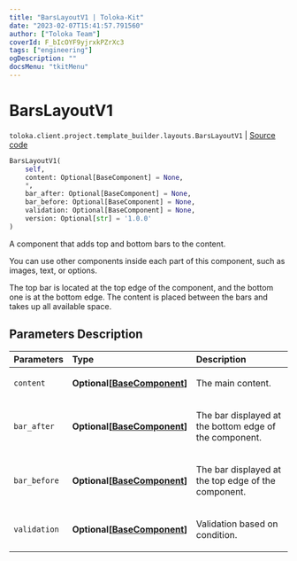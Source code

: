 ```yaml
---
title: "BarsLayoutV1 | Toloka-Kit"
date: "2023-02-07T15:41:57.791560"
author: ["Toloka Team"]
coverId: F_bIcOYF9yjrxkPZrXc3
tags: ["engineering"]
ogDescription: ""
docsMenu: "tkitMenu"
---
```


# BarsLayoutV1
`toloka.client.project.template_builder.layouts.BarsLayoutV1` | [Source code](https://github.com/Toloka/toloka-kit/blob/v1.1.3/src/client/project/template_builder/layouts.py#L39)

```python
BarsLayoutV1(
    self,
    content: Optional[BaseComponent] = None,
    *,
    bar_after: Optional[BaseComponent] = None,
    bar_before: Optional[BaseComponent] = None,
    validation: Optional[BaseComponent] = None,
    version: Optional[str] = '1.0.0'
)
```

A component that adds top and bottom bars to the content.

You can use other components inside each part of this component, such as images, text, or options.

The top bar is located at the top edge of the component, and the bottom one is at the bottom edge. The content is
placed between the bars and takes up all available space.

## Parameters Description

| Parameters | Type | Description |
| :----------| :----| :-----------|
`content`|**Optional\[[BaseComponent](/docs-new/toloka-kit/reference/toloka.client.project.template_builder.base.BaseComponent)\]**|<p>The main content.</p>
`bar_after`|**Optional\[[BaseComponent](/docs-new/toloka-kit/reference/toloka.client.project.template_builder.base.BaseComponent)\]**|<p>The bar displayed at the bottom edge of the component.</p>
`bar_before`|**Optional\[[BaseComponent](/docs-new/toloka-kit/reference/toloka.client.project.template_builder.base.BaseComponent)\]**|<p>The bar displayed at the top edge of the component.</p>
`validation`|**Optional\[[BaseComponent](/docs-new/toloka-kit/reference/toloka.client.project.template_builder.base.BaseComponent)\]**|<p>Validation based on condition.</p>
